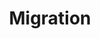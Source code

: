 ---
title: Migration
description: Learn how to migrate from other image generation libraries to Takumi.
index: true
---